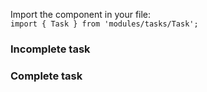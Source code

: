 
<Meta title="tasks/task" />

Import the component in your file:  
`import { Task } from 'modules/tasks/Task';`

### Incomplete task

<Preview>
  <Story name="incomplete task">
    <Task
      task={{
        _id: 'task-1',
        title: 'Learning react testing library',
        completed: false,
        createdAt: new Date(),
      }}
      removeTask={action('click')}
    />
  </Story>
</Preview>

### Complete task

<Preview>
  <Story name="complete task">
    <Task
      task={{
        id: 'task-1',
        task: 'Learning react testing library',
        completed: true,
      }}
      removeTask={action('click')}
    />
  </Story>
</Preview>

<Props of={Task} />
